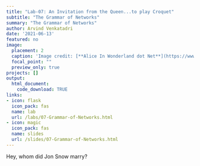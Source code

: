 ```yaml
---
title: "Lab-07: An Invitation from the Queen...to play Croquet"
subtitle: "The Grammar of Networks"
summary: "The Grammar of Networks"
author: Arvind Venkatadri
date: '2021-06-13'
featured: no
image:
  placement: 2
  caption: 'Image credit: [**Alice In Wonderland dot Net**](https://www.alice-in-wonderland.net/)'
  focal_point: ""
  preview_only: true
projects: []
output: 
  html_document:
    code_download: TRUE
links:
- icon: flask
  icon_pack: fas
  name: lab
  url: /labs/07-Grammar-of-Networks.html
- icon: magic
  icon_pack: fas
  name: slides
  url: /slides/07-Grammar-of-Networks.html
---
```

Hey, whom did Jon Snow marry?
